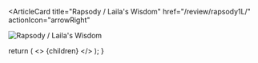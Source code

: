 <ArticleCard
  title="Rapsody / Laila's Wisdom"
  href="/review/rapsody1L/"
  actionIcon="arrowRight"
>

![Rapsody / Laila's Wisdom](../../images/cd/rapsody1L.jpg) 

</ArticleCard>

  return (
    <>
      {children}
    </>
  );
}